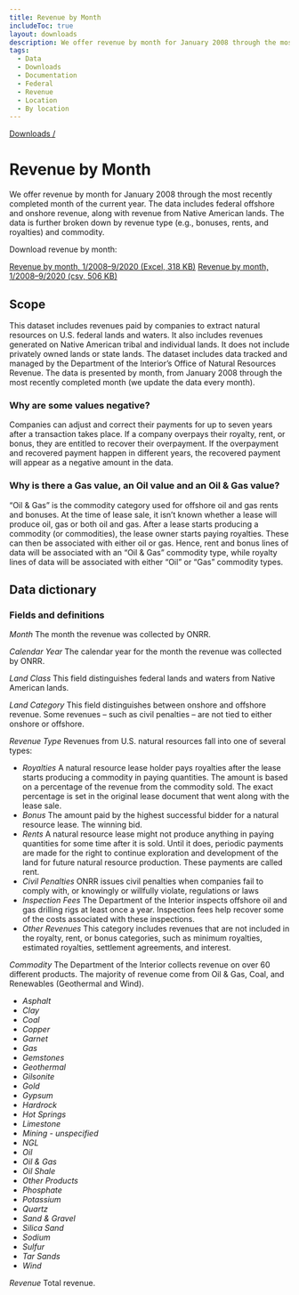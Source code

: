 ```yaml
---
title: Revenue by Month
includeToc: true
layout: downloads
description: We offer revenue by month for January 2008 through the most recently completed month of the current year. The data includes federal offshore and onshore revenue, along with revenue from Native American lands. The data is further broken down by revenue type (e.g., bonuses, rents, and royalties) and commodity.
tags:
  - Data
  - Downloads
  - Documentation
  - Federal
  - Revenue
  - Location
  - By location
---
```


[Downloads /](/downloads/)

# Revenue by Month

We offer revenue by month for January 2008 through the most recently completed month of the current year. The data includes federal offshore and onshore revenue, along with revenue from Native American lands. The data is further broken down by revenue type (e.g., bonuses, rents, and royalties) and commodity.


Download revenue by month:

[Revenue by month, 1/2008–9/2020 (Excel, 318 KB)](/downloads/revenue/monthly_revenue.xlsx)
[Revenue by month, 1/2008–9/2020 (csv, 506 KB)](/downloads/csv/revenue/monthly_revenue.csv)

## Scope

This dataset includes revenues paid by companies to extract natural resources on U.S. federal lands and waters. It also includes revenues generated on Native American tribal and individual lands. It does not include privately owned lands or state lands. The dataset includes data tracked and managed by the Department of the Interior’s Office of Natural Resources Revenue. The data is presented by month, from January 2008 through the most recently completed month (we update the data every month).

### Why are some values negative?

Companies can adjust and correct their payments for up to seven years after a transaction takes place. If a company overpays their royalty, rent, or bonus, they are entitled to recover their overpayment. If the overpayment and recovered payment happen in different years, the recovered payment will appear as a negative amount in the data.

### Why is there a Gas value, an Oil value and an Oil & Gas value?

“Oil & Gas” is the commodity category used for offshore oil and gas rents and bonuses. At the time of lease sale, it isn’t known whether a lease will produce oil, gas or both oil and gas. After a lease starts producing a commodity (or commodities), the lease owner starts paying royalties. These can then be associated with either oil or gas. Hence, rent and bonus lines of data will be associated with an “Oil & Gas” commodity type, while royalty lines of data will be associated with either “Oil” or “Gas” commodity types.

## Data dictionary

### Fields and definitions

_Month_ The month the revenue was collected by ONRR.

_Calendar Year_ The calendar year for the month the revenue was collected by ONRR.

_Land Class_ This field distinguishes federal lands and waters from Native American lands.

_Land Category_ This field distinguishes between onshore and offshore revenue. Some revenues – such as civil penalties – are not tied to either onshore or offshore.

_Revenue Type_ Revenues from U.S. natural resources fall into one of several types:

* _Royalties_ A natural resource lease holder pays royalties after the lease starts producing a commodity in <GlossaryTerm>paying quantities</GlossaryTerm>. The amount is based on a percentage of the revenue from the commodity sold. The exact percentage is set in the original lease document that went along with the lease sale.
* _Bonus_ The amount paid by the highest successful bidder for a natural resource lease. The winning bid.
* _Rents_ A natural resource lease might not produce anything in paying quantities for some time after it is sold. Until it does, periodic payments are made for the right to continue exploration and development of the land for future natural resource production. These payments are called rent.
* _Civil Penalties_ <GlossaryTerm>ONRR</GlossaryTerm> issues civil penalties when companies fail to comply with, or knowingly or willfully violate, regulations or laws
* _Inspection Fees_ The Department of the Interior inspects offshore oil and gas drilling rigs at least once a year. Inspection fees help recover some of the costs associated with these inspections.
* _Other Revenues_ This category includes revenues that are not included in the royalty, rent, or bonus categories, such as minimum royalties, estimated royalties, settlement agreements, and interest.

_Commodity_ The Department of the Interior collects revenue on over 60 different products. The majority of revenue come from Oil & Gas, Coal, and Renewables (Geothermal and Wind).
* _Asphalt_
* _Clay_
* _Coal_
* _Copper_
* _Garnet_
* _Gas_
* _Gemstones_
* _Geothermal_
* _Gilsonite_
* _Gold_
* _Gypsum_
* _Hardrock_
* _Hot Springs_
* _Limestone_
* _Mining - unspecified_
* _NGL_
* _Oil_
* _Oil & Gas_
* _Oil Shale_
* _Other Products_
* _Phosphate_
* _Potassium_
* _Quartz_
* _Sand & Gravel_
* _Silica Sand_
* _Sodium_
* _Sulfur_
* _Tar Sands_
* _Wind_

_Revenue_ Total revenue.
